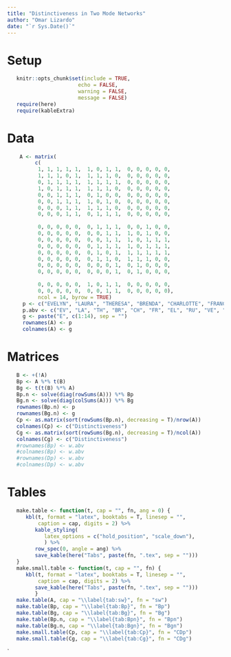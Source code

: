 ```yaml
---
title: "Distinctiveness in Two Mode Networks"
author: "Omar Lizardo"
date: "`r Sys.Date()`"
---
```



# Setup
```r
   knitr::opts_chunk$set(include = TRUE, 
                       echo = FALSE, 
                       warning = FALSE, 
                       message = FALSE)
   require(here)
   require(kableExtra)
```

# Data
```r
    A <- matrix(
         c(
          1, 1, 1, 1, 1,  1, 0, 1, 1,  0, 0, 0, 0, 0, 
          1, 1, 1, 0, 1,  1, 1, 1, 0,  0, 0, 0, 0, 0, 
          0, 1, 1, 1, 1,  1, 1, 1, 1,  0, 0, 0, 0, 0, 
          1, 0, 1, 1, 1,  1, 1, 1, 0,  0, 0, 0, 0, 0, 
          0, 0, 1, 1, 1,  0, 1, 0, 0,  0, 0, 0, 0, 0, 
          0, 0, 1, 1, 1,  1, 0, 1, 0,  0, 0, 0, 0, 0, 
          0, 0, 0, 1, 1,  1, 1, 1, 0,  0, 0, 0, 0, 0, 
          0, 0, 0, 1, 1,  0, 1, 1, 1,  0, 0, 0, 0, 0, 
          
          0, 0, 0, 0, 0,  0, 1, 1, 1,  0, 0, 1, 0, 0, 
          0, 0, 0, 0, 0,  0, 0, 1, 1,  1, 0, 1, 0, 0, 
          0, 0, 0, 0, 0,  0, 0, 1, 1,  1, 0, 1, 1, 1,
          0, 0, 0, 0, 0,  0, 1, 1, 1,  1, 0, 1, 1, 1,
          0, 0, 0, 0, 0,  0, 1, 0, 1,  1, 1, 1, 1, 1,
          0, 0, 0, 0, 0,  0, 1, 1, 0,  1, 1, 1, 0, 0,
          0, 0, 0, 0, 0,  0, 0, 0, 1,  0, 1, 0, 0, 0,
          0, 0, 0, 0, 0,  0, 0, 0, 1,  0, 1, 0, 0, 0, 
          
          0, 0, 0, 0, 0,  1, 0, 1, 1,  0, 0, 0, 0, 0,
          0, 0, 0, 0, 0,  0, 0, 1, 1,  0, 0, 0, 0, 0),
          ncol = 14, byrow = TRUE)
     p <- c("EVELYN", "LAURA", "THERESA", "BRENDA", "CHARLOTTE", "FRANCES", "ELEANOR", "RUTH", "VERNE", "MYRA", "KATHERINE", "SYLVIA", "NORA", "HELEN", "OLIVIA", "FLORA", "PEARL", "DOROTHY")
     p.abv <- c("EV", "LA", "TH", "BR", "CH", "FR", "EL", "RU", "VE", "MY", "KA", "SY", "NO", "HE", "OL", "FL", "PE", "DO")
     g <- paste("E", c(1:14), sep = "")
     rownames(A) <- p
     colnames(A) <- g
```

# Matrices
```r
   B <- +(!A)
   Bp <- A %*% t(B)
   Bg <- t(t(B) %*% A)
   Bp.n <- solve(diag(rowSums(A))) %*% Bp
   Bg.n <- solve(diag(colSums(A))) %*% Bg
   rownames(Bp.n) <- p
   rownames(Bg.n) <- g
   Cp <- as.matrix(sort(rowSums(Bp.n), decreasing = T)/nrow(A))
   colnames(Cp) <- c("Distinctiveness")
   Cg <- as.matrix(sort(rowSums(Bg.n), decreasing = T)/ncol(A))
   colnames(Cg) <- c("Distinctiveness")
   #rownames(Bp) <- w.abv
   #colnames(Bp) <- w.abv 
   #rownames(Dp) <- w.abv
   #colnames(Dp) <- w.abv 
```

# Tables
```r
   make.table <- function(t, cap = "", fn, ang = 0) {
      kbl(t, format = "latex", booktabs = T, linesep = "",
          caption = cap, digits = 2) %>%
         kable_styling(
            latex_options = c("hold_position", "scale_down"),
            ) %>% 
         row_spec(0, angle = ang) %>% 
         save_kable(here("Tabs", paste(fn, ".tex", sep = "")))
   }
   make.small.table <- function(t, cap = "", fn) {
      kbl(t, format = "latex", booktabs = T, linesep = "",
          caption = cap, digits = 2) %>%
         save_kable(here("Tabs", paste(fn, ".tex", sep = "")))
         }
   make.table(A, cap = "\\label{tab:sw}", fn = "sw")
   make.table(Bp, cap = "\\label{tab:Bp}", fn = "Bp")
   make.table(Bg, cap = "\\label{tab:Bg}", fn = "Bg")
   make.table(Bp.n, cap = "\\label{tab:Bpn}", fn = "Bpn")
   make.table(Bg.n, cap = "\\label{tab:Bgn}", fn = "Bgn")
   make.small.table(Cp, cap = "\\label{tab:Cp}", fn = "CDp")
   make.small.table(Cg, cap = "\\label{tab:Cg}", fn = "CDg")
```

`



